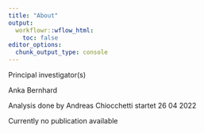 ```yaml
---
title: "About"
output:
  workflowr::wflow_html:
    toc: false
editor_options:
  chunk_output_type: console
---
```


Principal investigator(s)

Anka Bernhard

Analysis done by Andreas Chiocchetti
startet 26 04 2022

Currently no publication available
